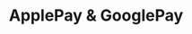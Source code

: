 ---
title: 'ApplePay & GooglePay'
openapi: 'POST /api/v1/server-to-server-interface/hpp/generate/link2'
---